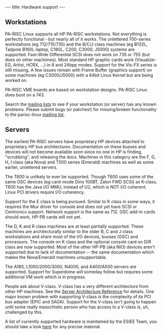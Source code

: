 ---
title: Hardware support
---

== Workstations ==

PA-RISC Linux supports all HP PA-RISC workstations. Not everything is perfectly functional - but nearly all of it works. The unlettered 700-series workstations (eg 712/715/735) and the B/C/J class machines (eg B132L, Tadpole B160L laptop, C180L, C200, C3000, J5000) systems are supported. Fast-Wide Differential SCSI does not work on 735 or 755 (but does on other machiines). Most standard HP graphic cards work (Visualize-EG, Artist, HCRX, ...) in 8 and 24bpp modes. Support for the Vis-FX series is still missing. A few issues remain with Frame Buffer (graphics support) on some machines (eg C3000/J5000) with a 64bit Linux Kernel but are being worked on.

PA-RISC VME boards are based on workstation designs. PA-RISC Linux does boot on a 743.

Search the [[Mailing_lists|mailing lists]] to see if your workstation (or server) has any known problems. Please submit bugs (or patches!) for missing/broken functionality to the parisc-linux [[Mailing_lists|mailing list]].

== Servers ==

The earliest PA-RISC servers have proprietary HP devices attached to proprietary HP bus architectures. Documentation on these busses and devices will not become available soon since no one in HP is finding, "scrubbing", and releasing the docs. Machines in this category are the F, G, H, I class (aka Nova) and T500 series (Emerald) machines as well as some earlier, unlettered servers.

The T600 is unlikely to ever be supported. Though T600 uses some of the same GSC devices (eg card-mode Dino 100BT, Zalon FWD SCSI) as K-class, T600 has the Java I/O MMU, instead of U2, which is NOT I/O coherent. Linux PCI drivers require I/O coherency.

Support for the E class is being pursued. Similar to K class in some ways, it requires the Mux driver for console and does not yet have SCSI or Centronics support. Network support is the same as 712. GSC add-in cards should work, HP-PB cards will not yet.

The D, K and R class machines are at least partially supported. These machines are architecturally similar to the older B, C and J class workstations and share most of the I/O devices, busses (GSC) and processors. The console on K class and the optional console card on D/R class are now supported. Most of the other HP-PB (aka NIO) devices aren't supported due to lack of documentation -- the same documentation which makes the Nova/Emerald machines unsupportable.

The A180, L1000/2000/3000, N4000, and A400/A500 servers are supported. Support for Superdome will someday follow but requires some additional VM work which is in progress.

People ask about V-class. V-class has a very different architecture from other HP machines. See the [http://docs.hp.com/hpux/hw/  Server Architecture Reference] for details. One major known problem with supporting V-class is the complexity of its PCI bus adapter (EPIC and SAGA). Support for the V-class isn't going to happen until some really masochistic person who has access to a V-class is, uh, challenged by this.

A list of currently supported hardware is maintained by the ESIEE Team, you should take a look [http://www.pateam.org/list.html here] for any precise material.